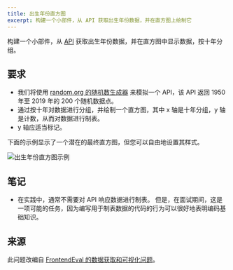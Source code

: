 ```yaml
---
title: 出生年份直方图
excerpt: 构建一个小部件，从 API 获取出生年份数据，并在直方图上绘制它
---
```


构建一个小部件，从 [API](https://www.random.org/integers/?num=200\&min=1950\&max=2019\&col=1\&base=10\&format=plain) 获取出生年份数据，并在直方图中显示数据，按十年分组。

## 要求

* 我们将使用 [random.org 的随机数生成器](https://www.random.org/integers/?num=200\&min=1950\&max=2019\&col=1\&base=10\&format=plain) 来模拟一个 API，该 API 返回 1950 年至 2019 年的 200 个随机数据点。
* 通过按十年对数据进行分组，并绘制一个直方图，其中 x 轴是十年分组，y 轴是计数，从而对数据进行制表。
* y 轴应适当标记。

下面的示例显示了一个潜在的最终直方图，但您可以自由地设置其样式。

![出生年份直方图示例](/img/questions/birth-year-histogram/birth-year-histogram-example.png)

## 笔记

* 在实践中，通常不需要对 API 响应数据进行制表。 但是，在面试期间，这是一项可能的任务，因为编写用于制表数据的代码的行为可以很好地表明编码基础知识。

## 来源

此问题改编自 [FrontendEval 的数据获取和可视化问题](https://frontendeval.com/questions/data-fetching)。
